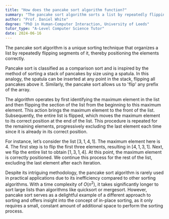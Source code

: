 ```yaml
---
title: "How does the pancake sort algorithm function?"
summary: "The pancake sort algorithm sorts a list by repeatedly flipping sections of it to move elements into their correct positions."
author: "Prof. Daniel White"
degree: "PhD in Human-Computer Interaction, University of Leeds"
tutor_type: "A-Level Computer Science Tutor"
date: 2024-06-16
---
```


The pancake sort algorithm is a unique sorting technique that organizes a list by repeatedly flipping segments of it, thereby positioning the elements correctly.

Pancake sort is classified as a comparison sort and is inspired by the method of sorting a stack of pancakes by size using a spatula. In this analogy, the spatula can be inserted at any point in the stack, flipping all pancakes above it. Similarly, the pancake sort allows us to 'flip' any prefix of the array.

The algorithm operates by first identifying the maximum element in the list and then flipping the section of the list from the beginning to this maximum element. This action brings the maximum element to the front of the list. Subsequently, the entire list is flipped, which moves the maximum element to its correct position at the end of the list. This procedure is repeated for the remaining elements, progressively excluding the last element each time since it is already in its correct position.

For instance, let’s consider the list $[3, 1, 4, 1]$. The maximum element here is $4$. The first step is to flip the first three elements, resulting in $[4, 1, 3, 1]$. Next, we flip the entire list to obtain $[1, 3, 1, 4]$. At this point, the maximum element is correctly positioned. We continue this process for the rest of the list, excluding the last element after each iteration.

Despite its intriguing methodology, the pancake sort algorithm is rarely used in practical applications due to its inefficiency compared to other sorting algorithms. With a time complexity of $O(n^2)$, it takes significantly longer to sort large lists than algorithms like quicksort or mergesort. However, pancake sort serves as a delightful example of a different approach to sorting and offers insight into the concept of in-place sorting, as it only requires a small, constant amount of additional space to perform the sorting process.
    